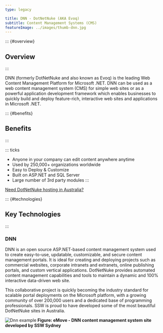 ```yaml
---
type: legacy

title: DNN - DotNetNuke (AKA Evoq)
subtitle: Content Management Systems (CMS)
featureImage: ../images/thumb-dnn.jpg
---
```

::: {#overview}
## Overview
:::

DNN (formerly DotNetNuke and also known as Evoq) is the leading Web Content Management Platform for Microsoft .NET. DNN can be used as a web content management system (CMS) for simple web sites or as a powerful application development framework which enables businesses to quickly build and deploy feature-rich, interactive web sites and applications in Microsoft .NET.

::: {#benefits}
## Benefits
:::

::: ticks
- Anyone in your company can edit content anywhere anytime
- Used by 250,000+ organizations worldwide
- Easy to Deploy & Customize
- Built on ASP.NET and SQL Server
- Large number of 3rd party modules
:::

[Need DotNetNuke hosting in Australia?](https://www.ssw.com.au/ssw/hosting/)

::: {#technologies}
## Key Technologies
:::

### DNN
DNN is an open source ASP.NET-based content management system used to create easy-to-use, updatable, customizable, and secure content management portals. It is ideal for creating and deploying projects such as commercial websites, corporate intranets and extranets, online publishing portals, and custom vertical applications. DotNetNuke provides automated content management capabilities and tools to maintain a dynamic and 100% interactive data-driven web site.

This collaborative project is quickly becoming the industry standard for scalable portal deployments on the Microsoft platform, with a growing community of over 200,000 users and a dedicated base of programming professionals. SSW is proud to have developed some of the most beautiful DotNetNuke sites in Australia.

![Dnn example](../images/emove.jpg)
**Figure: eMove - DNN content management system site developed by SSW Sydney**

